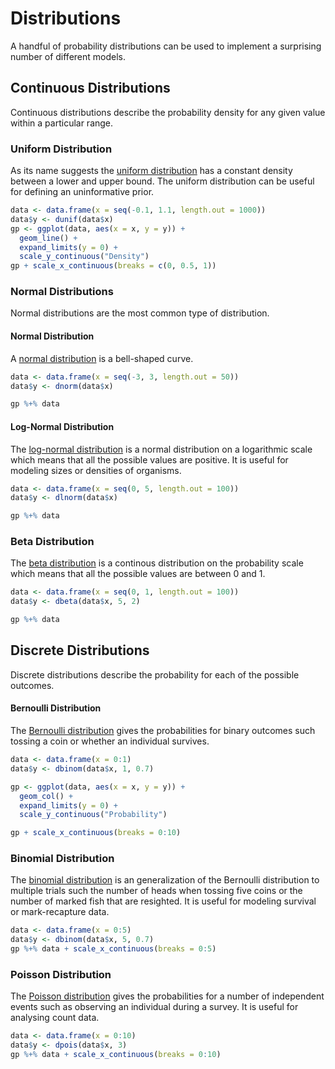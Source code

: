 # Distributions

A handful of probability distributions can be used to implement a surprising number of different models.

## Continuous Distributions

Continuous distributions describe the probability density for any given value within a particular range.

### Uniform Distribution

As its name suggests the [uniform distribution](https://en.wikipedia.org/wiki/Uniform_distribution_(continuous)) has a constant density between a lower and upper bound. The uniform distribution can be useful for defining an uninformative prior.

```r
data <- data.frame(x = seq(-0.1, 1.1, length.out = 1000))
data$y <- dunif(data$x)
gp <- ggplot(data, aes(x = x, y = y)) +
  geom_line() +
  expand_limits(y = 0) +
  scale_y_continuous("Density")
gp + scale_x_continuous(breaks = c(0, 0.5, 1))
```

### Normal Distributions

Normal distributions are the most common type of distribution.

#### Normal Distribution

A [normal distribution](https://en.wikipedia.org/wiki/Normal_distribution) is a bell-shaped curve.

```r
data <- data.frame(x = seq(-3, 3, length.out = 50))
data$y <- dnorm(data$x)

gp %+% data
```

#### Log-Normal Distribution

The [log-normal distribution](https://en.wikipedia.org/wiki/Log-normal_distribution) is a normal distribution on a logarithmic scale which means that all the possible values are positive. It is useful for modeling sizes or densities of organisms.

```r
data <- data.frame(x = seq(0, 5, length.out = 100))
data$y <- dlnorm(data$x)

gp %+% data
```

### Beta Distribution

The [beta distribution](https://en.wikipedia.org/wiki/Beta_distribution) is a continous distribution on the probability scale which means that all the possible values are between 0 and 1.

```r
data <- data.frame(x = seq(0, 1, length.out = 100))
data$y <- dbeta(data$x, 5, 2)

gp %+% data
```

## Discrete Distributions

Discrete distributions describe the probability for each of the possible outcomes.

#### Bernoulli Distribution

The [Bernoulli distribution](https://en.wikipedia.org/wiki/Bernoulli_distribution) gives the probabilities for binary outcomes such tossing a coin or whether an individual survives.

```r
data <- data.frame(x = 0:1)
data$y <- dbinom(data$x, 1, 0.7)

gp <- ggplot(data, aes(x = x, y = y)) +
  geom_col() +
  expand_limits(y = 0) +
  scale_y_continuous("Probability")

gp + scale_x_continuous(breaks = 0:10)
```

### Binomial Distribution

The [binomial distribution](https://en.wikipedia.org/wiki/Binomial_distribution) is an generalization of the Bernoulli distribution to multiple trials such the number of heads when tossing five coins or the number of marked fish that are resighted.
It is useful for modeling survival or mark-recapture data.

```r
data <- data.frame(x = 0:5)
data$y <- dbinom(data$x, 5, 0.7)
gp %+% data + scale_x_continuous(breaks = 0:5)
```

### Poisson Distribution

The [Poisson distribution](https://en.wikipedia.org/wiki/Poisson_distribution) gives the probabilities for a number of independent events such as observing an individual during a survey.
It is useful for analysing count data.

```r
data <- data.frame(x = 0:10)
data$y <- dpois(data$x, 3)
gp %+% data + scale_x_continuous(breaks = 0:10)
```
